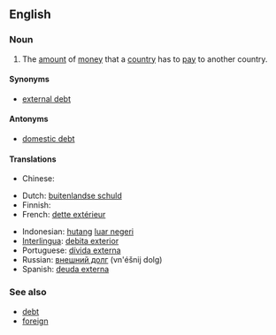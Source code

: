 {{also|foreign-debt}}
==English==

===Noun===
{{en-noun|sg=[[foreign]] [[debt]]}}

# The [[amount]] of [[money]] that a [[country]] has to [[pay]] to another country.

====Synonyms====
* [[external debt]]

====Antonyms====
* [[domestic debt]]

====Translations====
{{trans-top|the amount of money that a country has to pay to another country}}
* Chinese:
*: {{trreq|zh}}
* Dutch: [[buitenlandse schuld]]
* Finnish: {{t-|fi|ulkomaanvelka}}
* French: [[dette extérieur]] {{f}}
{{trans-mid}}
* Indonesian: [[hutang]] [[luar negeri]]
* [[Interlingua]]: [[debita exterior]]
* Portuguese: [[dívida externa]] {{f}}
* Russian: [[внешний долг]] (vn'éšnij dolg) {{m}}
* Spanish: [[deuda externa]] {{f}}
{{trans-bottom}}

===See also===
* [[debt]]
* [[foreign]]